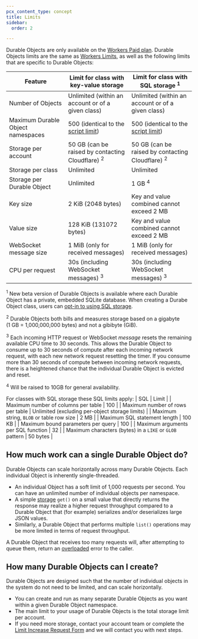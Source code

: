 ```yaml
---
pcx_content_type: concept
title: Limits
sidebar:
  order: 2

---
```



Durable Objects are only available on the [Workers Paid plan](/workers/platform/pricing/#workers). Durable Objects limits are the same as [Workers Limits](/workers/platform/limits/), as well as the following limits that are specific to Durable Objects:

| Feature                                  | Limit for class with key-value storage                           | Limit for class with SQL storage <sup>1</sup> |
| ---------------------------------        | ---------------------------------------------------------------- | --------------------------------------------- |
| Number of Objects                        | Unlimited (within an account or of a given class)                | Unlimited (within an account or of a given class)                |
| Maximum Durable Object namespaces        | 500 (identical to the [script limit](/workers/platform/limits/)) | 500 (identical to the [script limit](/workers/platform/limits/)) |
| Storage per account                      | 50 GB (can be raised by contacting Cloudflare) <sup>2</sup>      | 50 GB (can be raised by contacting Cloudflare) <sup>2</sup>      |
| Storage per class                        | Unlimited                                                        | Unlimited                                                        |
| Storage per Durable Object               | Unlimited                                                        | 1 GB <sup>4</sup>                                                |
| Key size                                 | 2 KiB (2048 bytes)                                               | Key and value combined cannot exceed 2 MB                        |
| Value size                               | 128 KiB (131072 bytes)                                           | Key and value combined cannot exceed 2 MB                        |
| WebSocket message size                   | 1 MiB (only for received messages)                               | 1 MiB (only for received messages)                               |
| CPU per request                          | 30s (including WebSocket messages) <sup>3</sup>                  | 30s (including WebSocket messages) <sup>3</sup>                  |

<sup>1</sup> New beta version of Durable Objects is available where each Durable Object has a private, embedded SQLite database. When creating a Durabe Object class, users can [opt-in to using SQL storage](/durable-objects/reference/durable-objects-migrations/#enable-sql-storage-on-create-durable-object-class-migration).

<sup>2</sup> Durable Objects both bills and measures storage based on a gigabyte <br/> (1 GB = 1,000,000,000 bytes) and not a gibibyte (GiB). <br/>

<sup>3</sup> Each incoming HTTP request or WebSocket *message* resets the remaining available CPU time to 30 seconds. This allows the Durable Object to consume up to 30 seconds of compute after each incoming network request, with each new network request resetting the timer. If you consume more than 30 seconds of compute between incoming network requests, there is a heightened chance that the individual Durable Object is evicted and reset.

<sup>4</sup> Will be raised to 10GB for general availability.

<Render file="limits_increase" product="workers" />

For classes with SQL storage these SQL limits apply:
| SQL                                                      | Limit | 
| Maximum number of columns per table                      | 100 |
| Maximum number of rows per table                         | Unlimited (excluding per-object storage limits) |
| Maximum string, `BLOB` or table row size                 | 2 MB | 
| Maximum SQL statement length                             | 100 KB  |
| Maximum bound parameters per query                       | 100 | 
| Maximum arguments per SQL function                       | 32 |
| Maximum characters (bytes) in a `LIKE` or `GLOB` pattern | 50 bytes |

## How much work can a single Durable Object do?

Durable Objects can scale horizontally across many Durable Objects. Each individual Object is inherently single-threaded.

* An individual Object has a soft limit of 1,000 requests per second. You can have an unlimited number of individual objects per namespace.
* A simple [storage](/durable-objects/api/storage-api/) `get()` on a small value that directly returns the response may realize a higher request throughput compared to a Durable Object that (for example) serializes and/or deserializes large JSON values.
* Similarly, a Durable Object that performs multiple `list()` operations may be more limited in terms of request throughput.

A Durable Object that receives too many requests will, after attempting to queue them, return an [overloaded](/durable-objects/observability/troubleshooting/#durable-object-is-overloaded) error to the caller.

## How many Durable Objects can I create?

Durable Objects are designed such that the number of individual objects in the system do not need to be limited, and can scale horizontally.

* You can create and run as many separate Durable Objects as you want within a given Durable Object namespace.
* The main limit to your usage of Durable Objects is the total storage limit per account.
* If you need more storage, contact your account team or complete the [Limit Increase Request Form](https://forms.gle/ukpeZVLWLnKeixDu7) and we will contact you with next steps.
